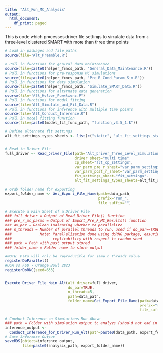 ```yaml
---
title: "Alt_Run_MC_Analysis"
output:
  html_document:
    df_print: paged
---
```


This is code which processes driver file settings to simulate data from
a three-level clustered SMART with more than three time points


```r
# Load in packages and file paths
source(file="Alt_Preamble.R")
```

```r
# Pull in functions for general data maintenance
source(file=paste0(helper_funcs_path, "General_Data_Maintenance.R"))
# Pull in functions for pre-response MC simulations
source(file=paste0(helper_funcs_path, "Pre_R_Cond_Param_Sim.R"))
# Pull in functions for data simulation
source(file=paste0(helper_funcs_path, "Simulate_SMART_Data.R"))
# Pull in functions for alternate data generation
source(file="Alt_Helper_Functions.R")
# Pull in functions for model fitting
source(file="Alt_Simulate_and_Fit_Data.R")
# Pull in functions for inference with multiple time points
source(file="Alt_Conduct_Inference.R")
# Pull in model fitting function
source(file=paste0(model_fit_func_path, "function_v3.5_1.R"))
```


```r
# Define alternate fit settings
alt_fit_settings_types_sheets <- list(c("static", "alt_fit_settings_static"))


# Read in Driver File
full_driver <- Read_Driver_File(path="Alt_Driver_Three_Level_Simulations.xlsx", 
                                driver_sheet="multi_time", 
                                cp_sheet="alt_cp_settings",
                                var_parm_pre_r_sheet="var_parm_settings_pre_r",
                                var_parm_post_r_sheet="var_parm_settings_post_r",
                                fit_settings_sheet="fit_settings",
                                alt_fit_settings_types_sheets=alt_fit_settings_types_sheets)


```


```r
# Grab folder name for exporting
export_folder_name <- Get_Export_File_Name(path=data_path, 
                                           prefix="run_", 
                                           file_suffix="")
```




```r
# Execute a Main Sheet of a Driver File
### full_driver = Output of Read_Driver_File() function
### pre_r_mc_parms = Output of Import_Pre_R_MC_Results() function
### do_par = Boolean indicating whether to parallelize
### n_threads = Number of parallel threads to run, used if do_par==TRUE
###             Note: Parallelization done using doRNG package, ensuring
###                   replicability with respect to random seed
### path = Path with past output stored
### folder_name = Folder name to store output

#NOTE: Data will only be reproducible for same n_threads value
registerDoParallel()
#UGA vs FSU - Orange Bowl 2023
registerDoRNG(seed=633)


Execute_Driver_File_Main_Alt(alt_driver=full_driver, 
                             do_par=TRUE, 
                             n_threads=5,
                             path=data_path, 
                             folder_name=Get_Export_File_Name(path=data_path, 
                                                              prefix="run_", 
                                                              file_suffix=""))
```





```r
# Conduct Inference on Simulations Run Above
### path = Folder with simulation output to analyze (should not end in "/")
inference_output <- 
  Conduct_Inference_for_Driver_Run_Alt(path=paste0(data_path, export_folder_name))
# Save Inference Output
saveRDS(object=inference_output,
        file=paste0(analysis_path, export_folder_name))
```

